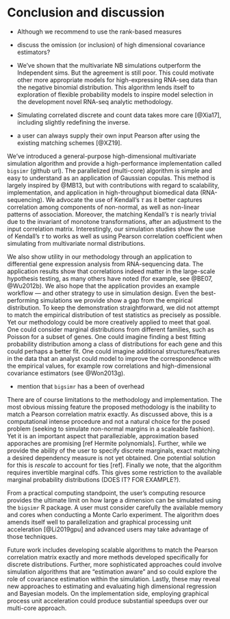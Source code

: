 # Conclusion and discussion {#discussion}

- Although we recommend to use the rank-based measures
- discuss the omission (or inclusion) of high dimensional covariance estimators?
- We've shown that the multivariate NB simulations outperform the Independent sims. But the agreement is still poor. This could motivate other more appropriate models for high-expressing RNA-seq data than the negative binomial distribution. This algorithm lends itself to exploration of flexible probability models to inspire model selection in the development novel RNA-seq analytic methodology.

-  Simulating correlated discrete and count data takes more care [@Xia17], including slightly redefining the inverse. 
- a user can always supply their own input Pearson after using the existing matching schemes [@XZ19].


We've introduced a general-purpose high-dimensional multivariate simulation algorithm and provide a high-performance implementation called `bigsimr` (github url). The parallelized (multi-core) algorithm is simple and easy to understand as an application of Gaussian copulas. This method is largely inspired by @MB13, but with contributions with regard to scalability, implementation, and application in high-throughput biomedical data (RNA-sequencing). We advocate the use of Kendall's $\tau$ as it better captures correlation among components of non-normal, as well as non-linear patterns of association. Moreover, the matching Kendall's $\tau$ is nearly trivial due to the invariant of monotone transformations, after an adjustment to the input correlation matrix. Interestingly, our simulation studies show the use of Kendall's $\tau$ to works as well as using Pearson correlation coefficient when simulating from multivariate normal distributions.

We also show utility in our methodology through an application to differential gene expression analysis from RNA-sequencing data. The application results show that correlations indeed matter in the large-scale hypothesis testing, as many others have noted (for example, see @BE07, @Wu2012b). We also hope that the application provides an example workflow --- and other strategy to use in simulation design. Even the best-performing simulations we provide show a gap from the empirical distribution. To keep the demonstration straightforward, we did not attempt to match the empirical distribution of test statistics as precisely as possible. Yet our methodology could be more creatively applied to meet that goal. One could consider marginal distributions from different families, such as Poisson for a subset of genes. One could imagine finding a best fitting probability distribution among a class of distributions for each gene and this could perhaps a better fit. One could imagine additional structures/features in the data that an analyst could model to improve the correspondence with the empirical values, for example row correlations and high-dimensional covariance estimators (see @Won2013g).

- mention that `bigsimr` has a been of overhead

There are of course limitations to the methodology and implementation. The most obvious missing feature the proposed methodology is the inability to match a Pearson correlation matrix exactly. As discussed above, this is a computational intense procedure and not a natural choice for the posed problem (seeking to simulate non-normal margins in a scaleable fashion). Yet it is an important aspect that paralleziable, approximation based apporaches are promising [ref Hermite polynomials]. Further, while we provide the ability of the user to specify discrete marginals, exact matching a desired dependency measure is not yet obtained. One potential solution for this is *rescale* to account for ties [ref]. Finally we note, that the algorithm requires invertible marginal cdfs. This gives some restriction to the available marginal probability distributions (DOES IT? FOR EXAMPLE?). 

From a practical computing standpoint, the user's computing resource provides the ultimate limit on how large a dimension can be simulated using the `bigsimr` R package. A user must consider carefully the available memory and cores when conducting a Monte Carlo experiment. The algorithm does amends itself well to parallelization and graphical processing unit acceleration [@Li2019gpu] and advanced users may take advantage of those techniques.

Future work includes developing scalable algorithms to match the Pearson correlation matrix exactly and more methods developed specifically for discrete distributions. Further, more sophisticated approaches could involve simulation algorithms that are "estimation aware" and so could explore the role of covariance estimation within the simulation. Lastly, these may reveal new approaches to estimating and evaluating high dimensional regression and Bayesian models. On the implementation side, employing graphical process unit acceleration could produce substantial speedups over our multi-core approach.
